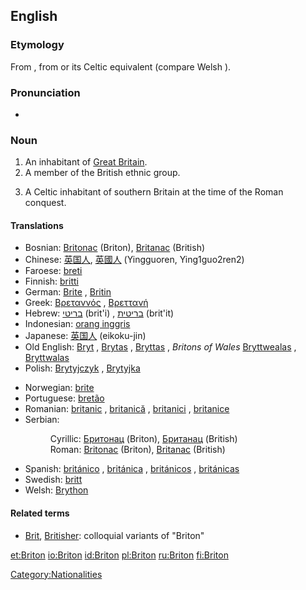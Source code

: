 {{wikipedia|dab=Briton}}
==English==

===Etymology===
From {{OF.}} {{term|Breton|lang=fro}}, from {{L.}} {{term|Britto|lang=la}} or its Celtic equivalent (compare Welsh {{term|Brython|lang=cy}}).<!--''From Anglo-Saxon '''Bryton''' or '''Briton''', an inhabitant of Britain (or of Britany, which was sometimes used interchangeably with Britain). The short form '''Brit''' (or '''Bryt''') apparently was used during the Saxon era.''-->

===Pronunciation===
*{{IPA|/ˈbrɪtən/}}

===Noun===
{{en-noun}}

# An inhabitant of [[Great Britain]].
# A member of the British ethnic group.
# {{historical}} A Celtic inhabitant of southern Britain at the time of the Roman conquest.

====Translations====
{{trans-top|inhabitant of Great Britain}}
*Bosnian: [[Britonac]] {{m}} (Briton), [[Britanac]] {{m}} (British)
*Chinese: [[英国人]], [[英國人]] (Yingguoren, Ying1guo2ren2)
*Faroese: [[breti]] {{m}}
*Finnish: [[britti]]
*German: [[Brite]] {{m}}, [[Britin]] {{f}}
*Greek: [[Βρεταννός]] {{m}}, [[Βρεττανή]] {{f}}
*Hebrew: [[בריטי]] (brit'i) {{m}}, [[בריטית]] (brit'it) {{f}}
*Indonesian: [[orang inggris]]
*Japanese: [[英国人]] (eikoku-jin)
*Old English: [[Bryt]] {{m}}, [[Brytas]] {{m|p}}, [[Bryttas]] {{m}}, ''Britons of Wales'' [[Bryttwealas]] {{m|p}}, [[Bryttwalas]] {{m|p}}
*Polish: [[Brytyjczyk]] {{m}}, [[Brytyjka]] {{f}}
{{trans-mid}}
*Norwegian: [[brite]] {{m}}
*Portuguese: [[bretão]] {{m}}
*Romanian: [[britanic]] {{m}}, [[britanică]] {{f}}, [[britanici]] {{m|p}}, [[britanice]] {{f|p}} {{i|noun & adj}}
*Serbian:
*:Cyrillic: [[Бритонац]] {{m}} (Briton), [[Британац]] {{m}} (British)
*:Roman: [[Britonac]] {{m}} (Briton), [[Britanac]] {{m}} (British)
*Spanish: [[británico]] {{m}}, [[británica]] {{f}}, [[británicos]] {{m|p}}, [[británicas]] {{f|p}}
*Swedish: [[britt]] {{c}}
*Welsh: [[Brython]]
{{trans-bottom}}

====Related terms====
*[[Brit]], [[Britisher]]: colloquial variants of "Briton"

[[Category:Nationalities]]

[[et:Briton]]
[[io:Briton]]
[[id:Briton]]
[[pl:Briton]]
[[ru:Briton]]
[[fi:Briton]]